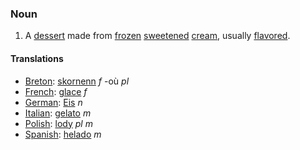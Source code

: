 ===Noun===
# A [[dessert]] made from [[frozen]] [[sweeten]]ed [[cream]], usually [[flavor]]ed.

====Translations====
*[[Breton]]: [[skornenn]] ''f'' -où ''pl''
*[[French]]: [[glace]] ''f''
*[[German]]: [[Eis]] ''n''
*[[Italian]]: [[gelato]] ''m''
*[[Polish]]: [[lody]] ''pl m''
*[[Spanish]]: [[helado]] ''m''